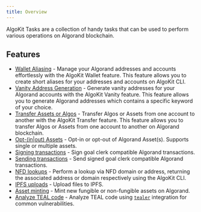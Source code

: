 ```yaml
---
title: Overview
---
```


AlgoKit Tasks are a collection of handy tasks that can be used to perform various operations on Algorand blockchain.

## Features

- [Wallet Aliasing](/algokit/cli/features/task_cmd/wallet) - Manage your Algorand addresses and accounts effortlessly with the AlgoKit Wallet feature. This feature allows you to create short aliases for your addresses and accounts on AlgoKit CLI.
- [Vanity Address Generation](/algokit/cli/features/task_cmd/vanity_address) - Generate vanity addresses for your Algorand accounts with the AlgoKit Vanity feature. This feature allows you to generate Algorand addresses which contains a specific keyword of your choice.
- [Transfer Assets or Algos](/algokit/cli/features/task_cmd/transfer) - Transfer Algos or Assets from one account to another with the AlgoKit Transfer feature. This feature allows you to transfer Algos or Assets from one account to another on Algorand blockchain.
- [Opt-(in|out) Assets](/algokit/cli/features/task_cmd/opt) - Opt-in or opt-out of Algorand Asset(s). Supports single or multiple assets.
- [Signing transactions](/algokit/cli/features/task_cmd/sign) - Sign goal clerk compatible Algorand transactions.
- [Sending transactions](/algokit/cli/features/task_cmd/send) - Send signed goal clerk compatible Algorand transactions.
- [NFD lookups](/algokit/cli/features/task_cmd/nfd) - Perform a lookup via NFD domain or address, returning the associated address or domain respectively using the AlgoKit CLI.
- [IPFS uploads](/algokit/cli/features/task_cmd/ipfs) - Upload files to IPFS.
- [Asset minting](/algokit/cli/features/task_cmd/mint) - Mint new fungible or non-fungible assets on Algorand.
- [Analyze TEAL code](/algokit/cli/features/task_cmd/analyze) - Analyze TEAL code using [`tealer`](https://github.com/crytic/tealer) integration for common vulnerabilities.
